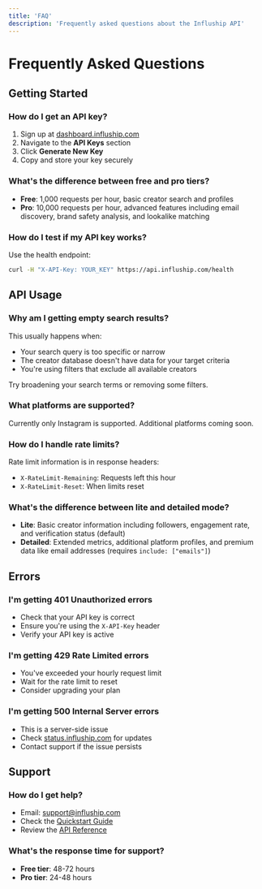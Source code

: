 ```yaml
---
title: 'FAQ'
description: 'Frequently asked questions about the Influship API'
---
```


# Frequently Asked Questions

## Getting Started

### How do I get an API key?

1. Sign up at [dashboard.influship.com](https://dashboard.influship.com)
2. Navigate to the **API Keys** section
3. Click **Generate New Key**
4. Copy and store your key securely

### What's the difference between free and pro tiers?

- **Free**: 1,000 requests per hour, basic creator search and profiles
- **Pro**: 10,000 requests per hour, advanced features including email discovery, brand safety analysis, and lookalike matching

### How do I test if my API key works?

Use the health endpoint:

```bash
curl -H "X-API-Key: YOUR_KEY" https://api.influship.com/health
```

## API Usage

### Why am I getting empty search results?

This usually happens when:
- Your search query is too specific or narrow
- The creator database doesn't have data for your target criteria
- You're using filters that exclude all available creators

Try broadening your search terms or removing some filters.

### What platforms are supported?

Currently only Instagram is supported. Additional platforms coming soon.

### How do I handle rate limits?

Rate limit information is in response headers:

- `X-RateLimit-Remaining`: Requests left this hour
- `X-RateLimit-Reset`: When limits reset

### What's the difference between lite and detailed mode?

- **Lite**: Basic creator information including followers, engagement rate, and verification status (default)
- **Detailed**: Extended metrics, additional platform profiles, and premium data like email addresses (requires `include: ["emails"]`)

## Errors

### I'm getting 401 Unauthorized errors

- Check that your API key is correct
- Ensure you're using the `X-API-Key` header
- Verify your API key is active

### I'm getting 429 Rate Limited errors

- You've exceeded your hourly request limit
- Wait for the rate limit to reset
- Consider upgrading your plan

### I'm getting 500 Internal Server errors

- This is a server-side issue
- Check [status.influship.com](https://status.influship.com) for updates
- Contact support if the issue persists

## Support

### How do I get help?

- Email: [support@influship.com](mailto:support@influship.com)
- Check the [Quickstart Guide](/quickstart)
- Review the [API Reference](/api-reference)

### What's the response time for support?

- **Free tier**: 48-72 hours
- **Pro tier**: 24-48 hours
